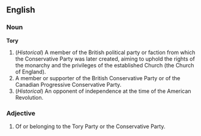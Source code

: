 ==English==

===Noun===

'''Tory'''

#(''Historical'') A member of the British political party or faction from which the Conservative Party was later created, aiming to uphold the rights of the monarchy and the privileges of the established Church (the Church of England).
#A member or supporter of the British Conservative Party or of the Canadian Progressive Conservative Party.
#(''Historical'') An opponent of independence at the time of the American Revolution.

===Adjective===

#Of or belonging to the Tory Party or the Conservative Party.